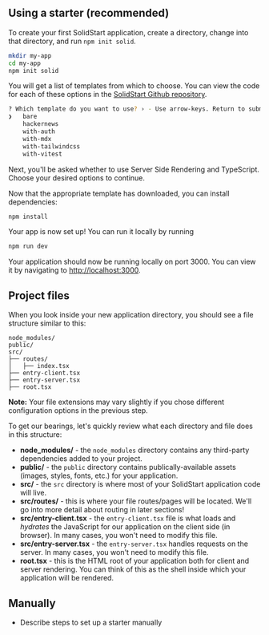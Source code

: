 <Title>Project setup</Title>

## Using a starter (recommended)

To create your first SolidStart application, create a directory, change into that directory, and run `npm init solid`.

```bash
mkdir my-app
cd my-app
npm init solid
```

You will get a list of templates from which to choose. You can view the code for each of these options in the [SolidStart Github repository](https://github.com/solidjs/solid-start/tree/main/examples).

```bash
? Which template do you want to use? › - Use arrow-keys. Return to submit.
❯   bare
    hackernews
    with-auth
    with-mdx
    with-tailwindcss
    with-vitest
```

Next, you'll be asked whether to use Server Side Rendering and TypeScript. Choose your desired options to continue.

Now that the appropriate template has downloaded, you can install dependencies:

```bash
npm install
```

Your app is now set up! You can run it locally by running

```bash
npm run dev
```

Your application should now be running locally on port 3000. You can view it by navigating to [http://localhost:3000](http://localhost:3000).

## Project files

When you look inside your new application directory, you should see a file structure similar to this:

```
node_modules/
public/
src/
├── routes/
│   ├── index.tsx
├── entry-client.tsx
├── entry-server.tsx
├── root.tsx
```

**Note:** Your file extensions may vary slightly if you chose different configuration options in the previous step.

To get our bearings, let's quickly review what each directory and file does in this structure:

- **node_modules/** - the `node_modules` directory contains any third-party dependencies added to your project.
- **public/** - the `public` directory contains publically-available assets (images, styles, fonts, etc.) for your application.
- **src/** - the `src` directory is where most of your SolidStart application code will live.
- **src/routes/** - this is where your file routes/pages will be located. We'll go into more detail about routing in later sections!
- **src/entry-client.tsx** - the `entry-client.tsx` file is what loads and _hydrates_ the JavaScript for our application on the client side (in browser). In many cases, you won't need to modify this file.
- **src/entry-server.tsx** - the `entry-server.tsx` handles requests on the server. In many cases, you won't need to modify this file.
- **root.tsx** - this is the HTML root of your application both for client and server rendering. You can think of this as the shell inside which your application will be rendered.

## Manually

- Describe steps to set up a starter manually
